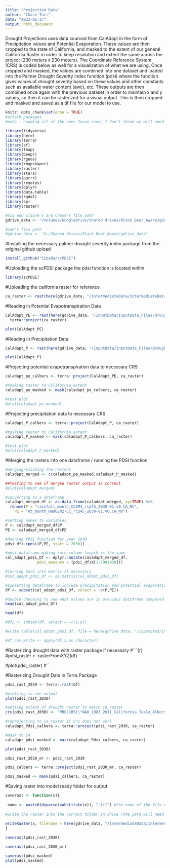 ```yaml
---
title: "Projection Data"
author: "Chase Tarr"
date: "2023-01-27"
output: html_document
---
```


Drought Projections uses data sourced from CalAdapt in the form of Precipitation values and Potential Evaporation. These values are then cropped to the state of California, and masked to the extent of our general California Raster in order to keep resolution and extent the same across the project (230 meters x 230 meters). The Coordinate Reference System (CRS) is coded below as well for a visualization of what we are using. Once cropped and masked, the values are combined into one dataset and loaded into the Palmer Drought Severity Index function (pdsi) where the function gives values of drought severity based on these values and other constants such as available water content (awc), etc. These outputs are then combined once again with the previous dataset in order to maintain x and y values, so then it can be rasterized for a visual output. This is then cropped and masked and saved as a tif file for our model to use. 

```r
knitr::opts_chunk$set(echo = TRUE)
#attach packages
#note - Loading all of the ones Jason used, I don't think we will need all of them 

library(tidyverse)
library(here)
library(terra)
library(sf)
library(tmap)
library(beepr)
library(rgeos)
library(rmapshaper)
library(raster)
library(stars)
library(purrr)
library(remotes)
library(dplyr)
library(data.table)
library(rgdal)
library(sp)
library(raster)

#mia and claire's and Chase's file path
gdrive_data <- "/Volumes/GoogleDrive/Shared drives/Black_Bear_Aware/gdrive_data"

#sam's file path
#gdrive_data <- "G:/Shared drives/Black_Bear_Aware/gdrive_data"
```

#Installing the necessary palmer drought severity index package from the original github upload
```r
install_github("Sibada/scPDSI")

```

#Uploading the scPDSI package the pdsi function is located within
```r
library(scPDSI)
```


#Uploading the california raster for reference
```r
ca_raster <- rast(here(gdrive_data, "/IntermediateData/IntermediateData_Files/CARaster_Tiger_Formatted/formattedcaraster.tif"))

```

#Reading in Potential Evapotranspiration Data
```r
CalAdapt_PE <- rast(here(gdrive_data, "/InputData/InputData_Files/Drought/CalAdapt/data-5/et_month_HadGEM2-CC_rcp45_2030-01.v0.CA_NV.tif")) %>%
  terra::project(ca_raster)

plot(CalAdapt_PE)

```
#Reading in Precipitation Data
```r
CalAdapt_P <- rast(here(gdrive_data, "/InputData/InputData_Files/Drought/CalAdapt/data-5/rainfall_month_CCSM4_rcp45_2030-01.v0.CA_NV.tif"))%>% terra::project(ca_raster)

plot(CalAdapt_P)
```

#Projecting potential evapotranspiration data to necessary CRS
```r
caladapt_pe_calbers <- terra::project(CalAdapt_PE, ca_raster)

#masking raster to California extent
caladapt_pe_masked <- mask(caladapt_pe_calbers, ca_raster)

#test plot
#plot(caladapt_pe_masked)
```

#Projecting precipitation data to necessary CRS
```r
caladapt_P_calbers <- terra::project(CalAdapt_P, ca_raster)

#masking raster to California extent
caladapt_P_masked <- mask(caladapt_P_calbers, ca_raster)

#test plot
#plot(caladapt_P_masked)
```

#Merging the rasters into one dataframe / running the PDSI function
```r
#merging/stacking the rasters 
caladapt_merged <- c(caladapt_pe_masked,caladapt_P_masked)

##testing to see if merged raster output is correct
#plot(caladapt_merged)

#converting to a dataframe
caladapt_merged_df <- as.data.frame(caladapt_merged, xy=TRUE) %>% 
  rename(P = "rainfall_month_CCSM4_rcp45_2030-01.v0.CA_NV",
    PE = "et_month_HadGEM2-CC_rcp45_2030-01.v0.CA_NV")

#setting names to variables
P <- caladapt_merged_df$P
PE <- caladapt_merged_df$PE

#Running PDSI function for year 2030
pdsi_df<-(pdsi(P,PE, start = 2030))

#pdsi dataframe making sure column length is the same
cal_adapt_pdsi_Df <- dplyr::mutate(caladapt_merged_df,
              pdsi_measure = (pdsi_df$X[1:7901930]))

#turning back into matrix if necessary
#cal_adapt_pdsi_df <- as.matrix(cal_adapt_pdsi_Df)

#subsetting dataframe to include precipitation and potential evaporation values
df <- subset(cal_adapt_pdsi_Df, select = -c(P,PE))

#double checking to see what values are in previous dataframe compared to new dataframe
head(cal_adapt_pdsi_Df)

head(df)

#df2 <- subset(df, select = -c(x,y))

#write.table(cal_adapt_pdsi_Df, file = here(gdrive_data, "/InputData/InputData_Files/Drought/CalAdapt/pdsi_df.csv"), row.names = FALSE)

#df_csv_write <- apply(df,2,as.character)

```
#Rasterizing drought data with raster package if necessary
#```{r}
#pdsi_raster <- rasterFromXYZ(df)

#plot(pdsi_raster)
#```


#Rasterizing Drought Data in Terra Package
```r
pdsi_rast_2030 <- terra::rast(df)

#plotting to see output
plot(pdsi_rast_2030)

#setting extent of drought raster to match ca_raster
crs(pdsi_rast_2030) <- "PROJCRS[\"NAD_1983_2011_California_Teale_Albers\",\n    BASEGEOGCRS[\"NAD83(2011)\",\n        DATUM[\"NAD83 (National Spatial Reference System 2011)\",\n            ELLIPSOID[\"GRS 1980\",6378137,298.257222101004,\n                LENGTHUNIT[\"metre\",1]]],\n        PRIMEM[\"Greenwich\",0,\n            ANGLEUNIT[\"degree\",0.0174532925199433]],\n        ID[\"EPSG\",6318]],\n    CONVERSION[\"Albers Equal Area\",\n        METHOD[\"Albers Equal Area\",\n            ID[\"EPSG\",9822]],\n        PARAMETER[\"Latitude of false origin\",0,\n            ANGLEUNIT[\"degree\",0.0174532925199433],\n            ID[\"EPSG\",8821]],\n        PARAMETER[\"Longitude of false origin\",-120,\n            ANGLEUNIT[\"degree\",0.0174532925199433],\n            ID[\"EPSG\",8822]],\n        PARAMETER[\"Latitude of 1st standard parallel\",34,\n            ANGLEUNIT[\"degree\",0.0174532925199433],\n            ID[\"EPSG\",8823]],\n        PARAMETER[\"Latitude of 2nd standard parallel\",40.5,\n            ANGLEUNIT[\"degree\",0.0174532925199433],\n            ID[\"EPSG\",8824]],\n        PARAMETER[\"Easting at false origin\",0,\n            LENGTHUNIT[\"metre\",1],\n            ID[\"EPSG\",8826]],\n        PARAMETER[\"Northing at false origin\",-4000000,\n            LENGTHUNIT[\"metre\",1],\n            ID[\"EPSG\",8827]]],\n    CS[Cartesian,2],\n        AXIS[\"easting\",east,\n            ORDER[1],\n            LENGTHUNIT[\"metre\",1]],\n        AXIS[\"northing\",north,\n            ORDER[2],\n            LENGTHUNIT[\"metre\",1]],\n    ID[\"EPSG\",6414]]" 

#reprojecting to ca_raster if crs does not work
caladapt_Pdsi_calbers <- terra::project(pdsi_rast_2030, ca_raster)

#mask to CA
caladapt_pdsi_masked <- mask(caladapt_Pdsi_calbers, ca_raster)

plot(pdsi_rast_2030)

pdsi_rast_2030_mr <- pdsi_rast_2030

pdsi_calbers <- terra::project(pdsi_rast_2030_mr, ca_raster)

pdsi_masked <- mask(pdsi_calbers, ca_raster)
```

#Saving raster into model ready folder for output
```r
saverast <- function(x){
  
 name <- paste0(deparse(substitute(x)), ".tif") #the name of the file will be the same as the input object, plus '.tif' at the end
  
#write the raster into the correct folder in drive (the path will need to be updated for other files) and save it as a geotiff
  
writeRaster(x, filename = here(gdrive_data, "/IntermediateData/IntermediateData_Files/model_ready/drought", name), filetype = "Gtiff", overwrite=TRUE)
}

saverast(pdsi_rast_2030)

saverast(pdsi_rast_2030_mr)

saverast(pdsi_masked)
plot(pdsi_masked)
```




